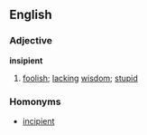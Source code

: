==English==
===Adjective===
'''insipient'''
# [[foolish]]; [[lacking]] [[wisdom]]; [[stupid]]
===Homonyms===
*[[incipient]]